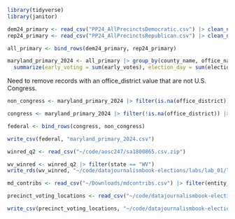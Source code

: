 ```r
library(tidyverse)
library(janitor)
```

```r
dem24_primary <- read_csv("PP24_AllPrecinctsDemocratic.csv") |> clean_names()
rep24_primary <- read_csv("PP24_AllPrecinctsRepublican.csv") |> clean_names()

all_primary <- bind_rows(dem24_primary, rep24_primary)
```

```r
maryland_primary_2024 <- all_primary |> group_by(county_name, office_name, office_district, candidate_name, party) |> 
  summarize(early_voting = sum(early_votes), election_day = sum(election_night_votes), absentee = sum(mail_in_ballot_1_votes), provisional = sum(provisional_votes), second_absentee = sum(mail_in_ballot_2_votes)) |> mutate(votes = early_voting + election_day + absentee + provisional + second_absentee)
```

Need to remove records with an office_district value that are not U.S. Congress.

```r
non_congress <- maryland_primary_2024 |> filter(is.na(office_district)) |> filter(!office_name == 'U.S. Congress')

congress <- maryland_primary_2024 |> filter(!is.na(office_district)) |> filter(office_name == 'U.S. Congress')

federal <- bind_rows(congress, non_congress)

write_csv(federal, "maryland_primary_2024.csv")

```

```r
winred_q2 <- read_csv("~/code/aosc247/sa1800865.csv.zip")
```

```r
wv_winred <- winred_q2 |> filter(state == "WV")
write_rds(wv_winred, "~/code/datajournalismbook-elections/labs/lab_01/lab_01.rds")
```


```r
md_contribs <- read_csv("~/Downloads/mdcontribs.csv") |> filter(entity_type == 'IND', recipient_committee_type == 'H')
```
```r
precinct_voting_locations <- read_csv("~/code/datajournalismbook-elections/data/md_polling_places_p24.csv") |> clean_names() |> mutate(election_district_precinct = str_remove(election_district_precinct_part, "-\\d+$")) |> select(-poll_id, -election_district_precinct_part, -municipalities, -board_of_education_district, -orphans_court_district, -commissioner_district) |> distinct()
```

```r
write_csv(precinct_voting_locations, "~/code/datajournalismbook-elections/labs/lab_04/data/md_precinct_voting_locations.csv")
```

